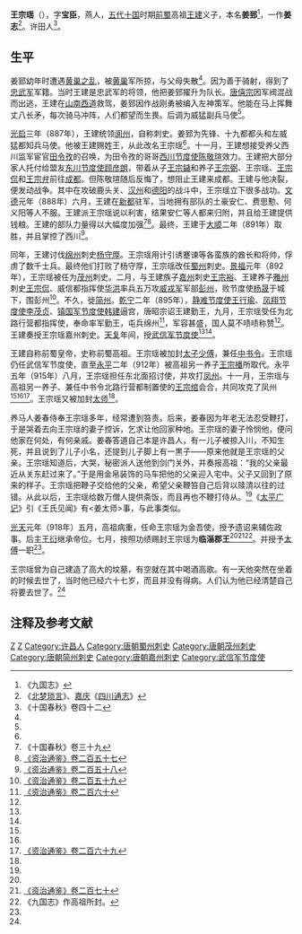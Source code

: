 {{Infobox Biography
| subject_name   = 王宗瑤
| image_name     = 
| image_size     = 
| image_caption  =
| date_of_birth  = 850年代
| place_of_birth = [[唐朝|唐朝]]
| date_of_death  = 10世纪
| place_of_death = [[前蜀|前蜀]]
| occupation     = [[前蜀|前蜀]]官員
}}

'''王宗瑶'''（{{bd|850年代||10世纪|catIdx=W}}），字'''宝臣'''，燕人，[[五代十国|五代十国]]时期[[前蜀|前蜀]]高祖[[王建_(前蜀)|王建]]义子，本名'''姜郅'''<ref name=h9k>《九国志》</ref>，一作'''姜志'''<ref>《[[北梦琐言|北梦琐言]]》、[[嘉庆|嘉庆]]《[[四川通志|四川通志]]》</ref>。许田人<ref name=SGCQ42>《十国春秋》卷四十二</ref>。

== 生平 ==
姜郅幼年时遭遇[[黄巢之乱|黄巢之乱]]，被[[黄巢|黄巢]]军所掠，与父母失散<ref name=SGCQ42/>。因为善于骑射，得到了[[忠武军|忠武军]]军籍。当时王建是忠武军的将领，他把姜郅擢升为队长。[[唐僖宗|唐僖宗]]因军阀混战而出逃，王建在[[山南西道|山南西道]]救驾，姜郅因作战刚勇被编入左神策军。他能在马上挥舞丈八长矛，每次骑马冲阵，人们都望而生畏。后调为威猛副兵马使<ref name=h9k/>。

[[光启|光启]]三年（887年），王建统领[[阆州|阆州]]，自称刺史。姜郅为先锋、十九都都头和左威猛都知兵马使。他被王建赐姓王，从此改名王宗瑶<ref name=h9k/>。十一月，王建想接受养父西川监军宦官[[田令孜|田令孜]]的召唤，为田令孜的哥哥[[西川节度使|西川节度使]][[陈敬瑄|陈敬瑄]]效力。王建把大部分家人托付给盟友[[东川节度使|东川节度使]][[顾彦朗|顾彦朗]]，带着从子[[王宗鐬|王宗鐬]]和养子[[王宗弼|王宗弼]]、王宗瑶、[[王宗侃|王宗侃]]和[[王宗弁|王宗弁]]前往[[成都|成都]]。但陈敬瑄随后反悔了，想阻止王建来成都。王建与他决裂，便发动战争。其中在攻破鹿头关、[[汉州|汉州]]和[[德阳|德阳]]的战斗中，王宗瑶立下很多战功。[[文德_(唐朝)|文德]]元年（888年）六月，王建在[[新都|新都]]驻军，当地拥有部队的土豪安仁、费思懃、何义阳等人不服。王建派王宗瑶说以利害，结果安仁等人都来归附，并且给王建提供钱粮。王建的部队力量得以大幅度加强<ref name=SGCQ39>《十国春秋》卷三十九</ref><ref>[[:s:資治通鑑/卷257|《资治通鉴》卷二百五十七]]</ref>。最终，王建于[[大顺_(唐朝)|大顺]]二年（891年）取胜，并且掌控了西川<ref>[[:s:資治通鑑/卷258|《资治通鉴》卷二百五十八]]</ref>。

同年，王建讨伐[[绵州|绵州]]刺史[[杨守厚|杨守厚]]。王宗瑶用计引诱蹇谏等各蛮族的酋长和将帅，俘虏了数千士兵。最终他们打败了杨守厚，王宗瑶改任[[蜀州|蜀州]]刺史。[[景福_(唐朝)|景福]]元年（892年），王宗瑶被任为[[茂州|茂州]]刺史。二月，与王建族子[[嘉州|嘉州]]刺史[[王宗裕|王宗裕]]、王建养子[[雅州|雅州]]刺史[[王宗侃|王宗侃]]、威信都指挥使[[华洪|华洪]]率兵五万攻[[威戎军|威戎军]]军部[[彭州|彭州]]，败节度使[[杨晟_(唐朝)|杨晟]]于城下，围彭州<ref>[[:s:資治通鑑/卷259|《资治通鉴》卷二百五十九]]</ref>。不久，徙[[简州|简州]]。[[乾宁|乾宁]]二年（895年），[[静难节度使|静难节度使]][[王行瑜|王行瑜]]、[[凤翔节度使|凤翔节度使]][[李茂贞|李茂贞]]、[[镇国军节度使|镇国军节度使]][[韩建|韩建]]逼宫，唐昭宗诏王建勤王，九月，王宗瑶受任为北路行营都指挥使，奉命率军勤王，屯兵绵州<ref>[[:s:資治通鑑/卷260|《资治通鉴》卷二百六十]]</ref>，军容甚盛，国人莫不啧啧称赞<ref name=SGCQ39/>。王建奏授王宗瑶嘉州刺史。[[天复_(唐朝)|天复]]年间，授[[武信军节度使|武信军节度使]]<ref name=h9k/><ref name=SGCQ42/>。

王建自称前蜀皇帝，史称前蜀高祖。王宗瑶被加封[[太子少傅|太子少傅]]，兼任[[中书令|中书令]]。王宗瑶仍任武信军节度使，直至[[永平_(前蜀)|永平]]二年（912年）被高祖另一养子[[王宗播|王宗播]]所取代。永平五年（915年）八月，王宗瑶担任东北面招讨使，并攻打[[凤州|凤州]]。十一月，王宗瑶与高祖另一养子、兼任中书令北路行营都制置使的[[王宗绾|王宗绾]]会合，共同攻克了凤州<ref name=h9k/><ref name=SGCQ39/><ref>[[:s:資治通鑑/卷269|《资治通鉴》卷二百六十九]]</ref>。王宗瑶又被加封[[太师|太师]]<ref name=SGCQ42/>。

养马人姜春侍奉王宗瑶多年，经常遭到笞责。后来，姜春因为年老无法忍受鞭打，于是哭着去向王宗瑶的妻子控诉，乞求让他回家种地。王宗瑶的妻子怜悯他，便问他家在何处，有何亲戚。姜春答道自己本是许昌人，有一儿子被掠入川，不知生死，并且说到了儿子小名，还提到儿子脚上有一黒子——原来他就是王宗瑶的父亲。王宗瑶知道后，大哭，秘密派人送他到剑门关外，并奏报高祖：“我的父亲最近从关东赶过来了。”于是用金帛装饰的马车把他的父亲迎入宅中。父子又回到了原来的样子。王宗瑶把鞭子交给他的父亲，希望父亲鞭笞自己后背以赎清以往的过错。从此以后，王宗瑶给数万僧人提供斋饭，而且再也不鞭打侍从。<ref name=SGCQ42/>《[[太平广记|太平广记]]》引《王氏见闻》有<姜太师>事，与此事类似。

[[光天_(前蜀)|光天]]元年（918年）五月，高祖病重，任命王宗瑶为金吾使，授予遗诏来辅佐政事。后主[[王衍_(前蜀)|王衍]]继承帝位。七月，按照功绩赐封王宗瑶为'''临淄郡王'''<ref name=SGCQ39/><ref>[[:s:資治通鑑/卷270|《资治通鉴》卷二百七十]]</ref><ref>《九国志》作高祖所封。</ref>。并授予[[太傅|太傅]]一职<ref name=h9k/>。

王宗瑶曾为自己建造了高大的坟墓，有空就在其中喝酒高歌。有一天他突然在坐着的时候去世了，当时他已经六十七岁，而且并没有得病。人们认为他已经清楚自己将要去世了。<ref name=h9k/>

== 注释及参考文献 ==
{{reflist}}

{{DEFAULTSORT:W}}
[[Category:姜姓|Z]]
[[Category:王姓|Z]]
[[Category:许昌人|Category:许昌人]]
[[Category:唐朝蜀州刺史|Category:唐朝蜀州刺史]]
[[Category:唐朝茂州刺史|Category:唐朝茂州刺史]]
[[Category:唐朝简州刺史|Category:唐朝简州刺史]]
[[Category:唐朝嘉州刺史|Category:唐朝嘉州刺史]]
[[Category:武信军节度使|Category:武信军节度使]]